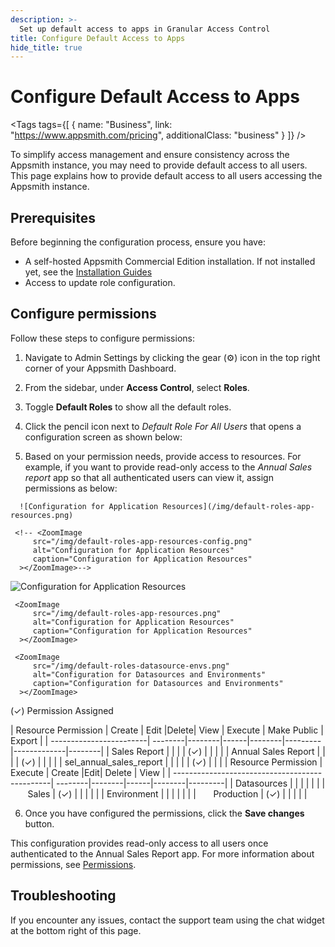 ```yaml
---
description: >-
  Set up default access to apps in Granular Access Control
title: Configure Default Access to Apps
hide_title: true
---
```



<!-- vale off -->

<div className="tag-wrapper">
 <h1>Configure Default Access to Apps</h1>

<Tags
tags={[
{ name: "Business", link: "https://www.appsmith.com/pricing", additionalClass: "business" }
]}
/>

</div>

<!-- vale on -->

To simplify access management and ensure consistency across the Appsmith instance, you may need to provide default access to all users. This page explains how to provide default access to all users accessing the Appsmith instance.

## Prerequisites

Before beginning the configuration process, ensure you have:

- A self-hosted Appsmith Commercial Edition installation. If not installed yet, see the [Installation Guides](/getting-started/setup/installation-guides)
- Access to update role configuration.

## Configure permissions

Follow these steps to configure permissions:

1. Navigate to Admin Settings by clicking the gear (⚙️) icon in the top right corner of your Appsmith Dashboard.
2. From the sidebar, under **Access Control**, select **Roles**.
3. Toggle **Default Roles** to show all the default roles.
4. Click the pencil icon next to _Default Role For All Users_ that opens a configuration screen as shown below:

   <ZoomImage src="/img/GAC-Default-roles-for-all-users-configuration.png" alt="Configuration for Default Roles for All Users" caption="Configuration for Default Roles for All Users"/>

5. Based on your permission needs, provide access to resources. For example, if you want to provide read-only access to the _Annual Sales report_ app so that all authenticated users can view it, assign permissions as below:

  
<Tabs queryString="gac-resource">
   <TabItem label="Application Resources" value="application-resources">

      ![Configuration for Application Resources](/img/default-roles-app-resources.png)

     <!-- <ZoomImage
         src="/img/default-roles-app-resources-config.png" 
         alt="Configuration for Application Resources"
         caption="Configuration for Application Resources"
      ></ZoomImage>-->
   </TabItem>
      <TabItem label="Datasources & Environments" value="datasources-and-environments">

 ![Configuration for Application Resources](/img/default-roles-datasource-envs.png)
     <!-- <ZoomImage
         src="/img/default-roles-datasource-env-config.png" 
         alt="Configuration for Datasources and Environments"
         caption="Configuration for Datasources and Environments"
      ></ZoomImage> -->
   </TabItem>
</Tabs>

<Tabs queryString="gac-resource">
   <TabItem label="Application Resources" value="application-resources">

     <ZoomImage
         src="/img/default-roles-app-resources.png" 
         alt="Configuration for Application Resources"
         caption="Configuration for Application Resources"
      ></ZoomImage>
   </TabItem>
      <TabItem label="Datasources & Environments" value="datasources-and-environments">

     <ZoomImage
         src="/img/default-roles-datasource-envs.png" 
         alt="Configuration for Datasources and Environments"
         caption="Configuration for Datasources and Environments"
      ></ZoomImage>
   </TabItem>
</Tabs>


<Tabs queryString="gac-resource">
   <TabItem label="Application Resources" value="application-resources">
   <p className="permission-footnote">(✓) Permission Assigned</p>
   | Resource  Permission    | Create | Edit    |Delete| View   | Execute | Make Public | Export |
   | ------------------------| --------|--------|------|--------|---------|-------------|--------|
   | Sales Report            |         |        |      |   (✓)  |          |            |        |
   | Annual Sales Report     |         |        |      |   (✓)  |          |            |        |
   | sel_annual_sales_report |         |        |      |        |   (✓)    |            |        |
  
      
   </TabItem>
      <TabItem label="Datasources & Environments" value="datasources-and-environments">
       | Resource  Permission                          | Execute | Create    |Edit| Delete   | View | 
      | -----------------------------------------------| --------|--------|------|--------|---------|
      | Datasources                                    |         |        |      |        |         | 
      | &nbsp;&nbsp;&nbsp;&nbsp; &nbsp; Sales          |    (✓)  |        |      |        |         | 
      | Environment                                    |         |        |      |        |         | 
      | &nbsp;&nbsp;&nbsp;&nbsp; &nbsp;Production      |   (✓)   |        |      |        |         |
   </TabItem>
</Tabs>

6. Once you have configured the permissions, click the **Save changes** button. 

This configuration provides read-only access to all users once authenticated to the Annual Sales Report app. For more information about permissions, see [Permissions](/advanced-concepts/granular-access-control/reference/permissions).

## Troubleshooting

If you encounter any issues, contact the support team using the chat widget at the bottom right of this page.
